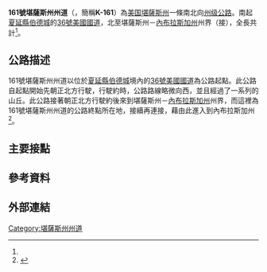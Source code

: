 {{noteTA
|G1=USState
}}
{{Infobox US Road
|Name = 161號堪薩斯州州道<br>Kansas State Highway 161
|Shield = k-161.svg
|Map = 
|Formed = 
|Maint = {{le|堪薩斯州運輸部|Kansas Department of Transportation}}
|Direction A = 南
|From =[[堪薩斯州|堪薩斯州]][[夏延縣_(堪薩斯州)|夏延縣]][[伯德城_(堪薩斯州)|伯德城]]<br>（{{jct|country=USA|US|36}}）
|Junction=
|Direction B = 北
|To =[[內布拉斯加州|內布拉斯加州]][[丹地縣|丹地縣]]{{le|本克爾曼|Benkelman, Nebraska|本克爾曼}}南方之州界<br>（{{jct|state=NE|NE|61}}）
|System = 州級公路系統
|Mile = 17.000<ref name="kdot-pmis"/>
|counties=[[夏延縣_(堪薩斯州)|夏延縣]]
|state=KS
|type=KS
|previous_type=KS
|previous_route=157
|next_type=KS
|next_route=163
}}

'''161號堪薩斯州州道'''（{{lang|en|'''Kansas State Highway 161'''}}，簡稱'''K-161'''）為[[美国|美国]][[堪薩斯州|堪薩斯州]]一條南北向[[州级公路|州级公路]]。南起[[夏延縣_(堪薩斯州)|夏延縣]][[伯德城_(堪薩斯州)|伯德城]]的[[36號美國國道|36號美國國道]]，北至堪薩斯州－[[內布拉斯加州|內布拉斯加州]]州界（接{{le|61號內布拉斯加州州道|Nebraska Highway 61}}），全長共計{{convert|17.000|mi|km}}<ref name="kdot-pmis"/>。

==公路描述==
161號堪薩斯州州道以位於[[夏延縣_(堪薩斯州)|夏延縣]][[伯德城_(堪薩斯州)|伯德城]]境內的[[36號美國國道|36號美國國道]]為公路起點。此公路自起點開始先朝正北方行駛，行駛約{{convert|9|mi|km}}時，公路路線略微向西，並且經過了一系列的山丘。此公路接著朝正北方行駛約{{convert|7.2|mi|km}}後來到堪薩斯州－[[內布拉斯加州|內布拉斯加州]]州界，而這裡為161號堪薩斯州州道的公路終點所在地，接續再連接{{le|61號內布拉斯加州州道|Nebraska Highway 61}}，藉由此進入到內布拉斯加州<ref name="ggm">{{google maps|url=https://maps.google.com/maps?saddr=KS-161+N&daddr=KS-161+N+to:KS-161+N+to:KS-161+N&hl=en&ll=39.929748,-101.538391&spn=0.46125,0.883026&sll=39.996191,-101.538906&sspn=0.0288,0.055189&geocode=FdqkXgIdKJfy-Q%3BFY6bYAId1pry-Q%3BFf_PYAId5pry-Q%3BFUtkYgIdfJby-Q&t=p&mra=mi&mrsp=3&sz=14&z=10|accessdate=2012-12-11}}</ref>。

==主要接點==
{{KSinttop|length_ref=<ref name="kdot-pmis">{{cite web|author=Kansas Department of Transportation|title=Pavement Management Information System|url=http://www.ksdot.org/matreslab/pmis/cgi-bin/cnty-nos.cgi|date=2012-07-19|accessdate=2012-12-11|archive-date=2012-03-19|archive-url=https://web.archive.org/web/20120319232028/http://www.ksdot.org/matreslab/pmis/cgi-bin/cnty-nos.cgi|dead-url=no}}</ref>}}
{{KSint
|county=夏延縣
|location=伯德城
|mile=0.000
|road={{jct|country=USA|US|36}}
|notes=公路南端
}}
{{jctplace
|river=堪薩斯州－內布拉斯加州州界
|mile=17.000
|place=公路北端，接{{jct|state=NE|NE|61}}
}}
{{jctbtm}}

==參考資料==
{{reflist}}

==外部連結==
{{Attached KML|display=title,inline}}

{{DEFAULTSORT:161}}
[[Category:堪薩斯州州道|Category:堪薩斯州州道]]